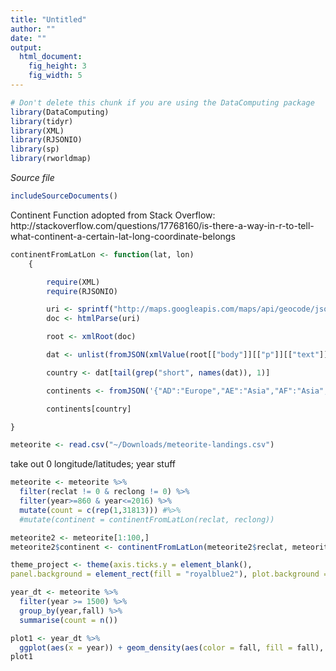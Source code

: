 ```yaml
---
title: "Untitled"
author: ""
date: ""
output: 
  html_document:
    fig_height: 3
    fig_width: 5
---
```

<!-- Don't edit in between this line and the one below -->
```r
# Don't delete this chunk if you are using the DataComputing package
library(DataComputing)
library(tidyr)
library(XML)
library(RJSONIO)
library(sp)
library(rworldmap)
```
*Source file* 
```r
includeSourceDocuments()
```

Continent Function adopted from Stack Overflow: http://stackoverflow.com/questions/17768160/is-there-a-way-in-r-to-tell-what-continent-a-certain-lat-long-coordinate-belongs
```r

continentFromLatLon <- function(lat, lon)
    {

        require(XML)
        require(RJSONIO)

        uri <- sprintf("http://maps.googleapis.com/maps/api/geocode/json?latlng=%s,%s&sensor=true", lat, lon)
        doc <- htmlParse(uri)

        root <- xmlRoot(doc)

        dat <- unlist(fromJSON(xmlValue(root[["body"]][["p"]][["text"]])))

        country <- dat[tail(grep("short", names(dat)), 1)]

        continents <- fromJSON('{"AD":"Europe","AE":"Asia","AF":"Asia","AG":"North America","AI":"North America","AL":"Europe","AM":"Asia","AN":"North America","AO":"Africa","AQ":"Antarctica","AR":"South America","AS":"Australia","AT":"Europe","AU":"Australia","AW":"North America","AZ":"Asia","BA":"Europe","BB":"North America","BD":"Asia","BE":"Europe","BF":"Africa","BG":"Europe","BH":"Asia","BI":"Africa","BJ":"Africa","BM":"North America","BN":"Asia","BO":"South America","BR":"South America","BS":"North America","BT":"Asia","BW":"Africa","BY":"Europe","BZ":"North America","CA":"North America","CC":"Asia","CD":"Africa","CF":"Africa","CG":"Africa","CH":"Europe","CI":"Africa","CK":"Australia","CL":"South America","CM":"Africa","CN":"Asia","CO":"South America","CR":"North America","CU":"North America","CV":"Africa","CX":"Asia","CY":"Asia","CZ":"Europe","DE":"Europe","DJ":"Africa","DK":"Europe","DM":"North America","DO":"North America","DZ":"Africa","EC":"South America","EE":"Europe","EG":"Africa","EH":"Africa","ER":"Africa","ES":"Europe","ET":"Africa","FI":"Europe","FJ":"Australia","FK":"South America","FM":"Australia","FO":"Europe","FR":"Europe","GA":"Africa","GB":"Europe","GD":"North America","GE":"Asia","GF":"South America","GG":"Europe","GH":"Africa","GI":"Europe","GL":"North America","GM":"Africa","GN":"Africa","GP":"North America","GQ":"Africa","GR":"Europe","GS":"Antarctica","GT":"North America","GU":"Australia","GW":"Africa","GY":"South America","HK":"Asia","HN":"North America","HR":"Europe","HT":"North America","HU":"Europe","ID":"Asia","IE":"Europe","IL":"Asia","IM":"Europe","IN":"Asia","IO":"Asia","IQ":"Asia","IR":"Asia","IS":"Europe","IT":"Europe","JE":"Europe","JM":"North America","JO":"Asia","JP":"Asia","KE":"Africa","KG":"Asia","KH":"Asia","KI":"Australia","KM":"Africa","KN":"North America","KP":"Asia","KR":"Asia","KW":"Asia","KY":"North America","KZ":"Asia","LA":"Asia","LB":"Asia","LC":"North America","LI":"Europe","LK":"Asia","LR":"Africa","LS":"Africa","LT":"Europe","LU":"Europe","LV":"Europe","LY":"Africa","MA":"Africa","MC":"Europe","MD":"Europe","ME":"Europe","MG":"Africa","MH":"Australia","MK":"Europe","ML":"Africa","MM":"Asia","MN":"Asia","MO":"Asia","MP":"Australia","MQ":"North America","MR":"Africa","MS":"North America","MT":"Europe","MU":"Africa","MV":"Asia","MW":"Africa","MX":"North America","MY":"Asia","MZ":"Africa","NA":"Africa","NC":"Australia","NE":"Africa","NF":"Australia","NG":"Africa","NI":"North America","NL":"Europe","NO":"Europe","NP":"Asia","NR":"Australia","NU":"Australia","NZ":"Australia","OM":"Asia","PA":"North America","PE":"South America","PF":"Australia","PG":"Australia","PH":"Asia","PK":"Asia","PL":"Europe","PM":"North America","PN":"Australia","PR":"North America","PS":"Asia","PT":"Europe","PW":"Australia","PY":"South America","QA":"Asia","RE":"Africa","RO":"Europe","RS":"Europe","RU":"Europe","RW":"Africa","SA":"Asia","SB":"Australia","SC":"Africa","SD":"Africa","SE":"Europe","SG":"Asia","SH":"Africa","SI":"Europe","SJ":"Europe","SK":"Europe","SL":"Africa","SM":"Europe","SN":"Africa","SO":"Africa","SR":"South America","ST":"Africa","SV":"North America","SY":"Asia","SZ":"Africa","TC":"North America","TD":"Africa","TF":"Antarctica","TG":"Africa","TH":"Asia","TJ":"Asia","TK":"Australia","TM":"Asia","TN":"Africa","TO":"Australia","TR":"Asia","TT":"North America","TV":"Australia","TW":"Asia","TZ":"Africa","UA":"Europe","UG":"Africa","US":"North America","UY":"South America","UZ":"Asia","VC":"North America","VE":"South America","VG":"North America","VI":"North America","VN":"Asia","VU":"Australia","WF":"Australia","WS":"Australia","YE":"Asia","YT":"Africa","ZA":"Africa","ZM":"Africa","ZW":"Africa"}')

        continents[country]

}

```

```r
meteorite <- read.csv("~/Downloads/meteorite-landings.csv")
```

take out 0 longitude/latitudes; year stuff
```r
meteorite <- meteorite %>% 
  filter(reclat != 0 & reclong != 0) %>%
  filter(year>=860 & year<=2016) %>%
  mutate(count = c(rep(1,31813))) #%>%
  #mutate(continent = continentFromLatLon(reclat, reclong))

meteorite2 <- meteorite[1:100,]
meteorite2$continent <- continentFromLatLon(meteorite2$reclat, meteorite2$reclong)
```

```r
theme_project <- theme(axis.ticks.y = element_blank(),
panel.background = element_rect(fill = "royalblue2"), plot.background = element_rect(fill = "lightblue"), panel.grid.major = element_line(color = "lightgoldenrod1", size=.2), panel.grid.minor = element_line(color = "lightgoldenrod1", size=.2), panel.grid.major.x=element_blank())
```


```r
year_dt <- meteorite %>%
  filter(year >= 1500) %>%
  group_by(year,fall) %>%
  summarise(count = n())

plot1 <- year_dt %>%
  ggplot(aes(x = year)) + geom_density(aes(color = fall, fill = fall), alpha = 0.5) + xlab("Year") + ylab("Density") + theme_project
plot1
```



